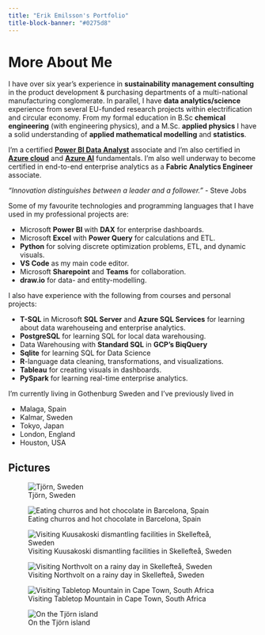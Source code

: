 ```yaml
---
title: "Erik Emilsson's Portfolio"
title-block-banner: "#0275d8"
---
```


# More About Me

I have over six year's experience in **sustainability management consulting** in the product development & purchasing departments of a multi-national manufacturing conglomerate. In parallel, I have **data analytics/science** experience from several EU-funded research projects within electrification and circular economy. From my formal education in B.Sc **chemical engineering** (with engineering physics), and a M.Sc. **applied physics** I have a solid understanding of **applied mathematical modelling** and **statistics**.

I'm a certified [**Power BI Data Analyst**](https://learn.microsoft.com/api/credentials/share/en-us/ErikEmilsson-8069/5E435A2FA1F8B691?sharingId=BB4E4B973D67B45F) associate and I'm also certified in [**Azure cloud**](https://learn.microsoft.com/api/credentials/share/en-us/ErikEmilsson-8069/B0D068A103061930?sharingId=BB4E4B973D67B45F) and [**Azure AI**](https://learn.microsoft.com/api/credentials/share/en-us/ErikEmilsson-8069/6F71EC0D6B0C4683?sharingId=BB4E4B973D67B45F) fundamentals. I'm also well underway to become certified in end-to-end enterprise analytics as a **Fabric Analytics Engineer** associate. 

::: {.column-margin}
*"Innovation distinguishes between a leader and a follower."* - Steve Jobs
:::

Some of my favourite technologies and programming languages that I have used in my professional projects are:

- Microsoft **Power BI** with **DAX** for enterprise dashboards.
- Microsoft **Excel** with **Power Query** for calculations and ETL.
- **Python** for solving discrete optimization problems, ETL, and dynamic visuals.
- **VS Code** as my main code editor.
- Microsoft **Sharepoint** and **Teams** for collaboration.
- **draw.io** for data- and entity-modelling.

I also have experience with the following from courses and personal projects:

- **T-SQL** in Microsoft **SQL Server** and **Azure SQL Services** for learning about data warehouseing and enterprise analytics.
- **PostgreSQL** for learning SQL for local data warehousing.
- Data Warehousing with **Standard SQL** in **GCP's BiqQuery** 
- **Sqlite** for learning SQL for Data Science
- **R**-language data cleaning, transformations, and visualizations.
- **Tableau** for creating visuals in dashboards.
- **PySpark** for learning real-time enterprise analytics.

I'm currently living in Gothenburg Sweden and I've previously lived in 

- Malaga, Spain
- Kalmar, Sweden
- Tokyo, Japan
- London, England
- Houston, USA

## Pictures


::: {layout-nrow=2}

![Tjörn, Sweden](./images/Erik_1_Tjörn.jpeg)

![Eating churros and hot chocolate in Barcelona, Spain](./images/Erik_5_Barcelona.jpeg)

![Visiting Kuusakoski dismantling facilities in Skellefteå, Sweden](./images/Erik_7_Kuusakoski.jpg)

![Visiting Northvolt on a rainy day in Skellefteå, Sweden](./images/Erik_8_Northvolt.jpg)

![Visiting Tabletop Mountain in Cape Town, South Africa](./images/Erik_11_CapeTown.jpg)

![On the Tjörn island](./images/Erik_9_Tjörn.jpg)

:::